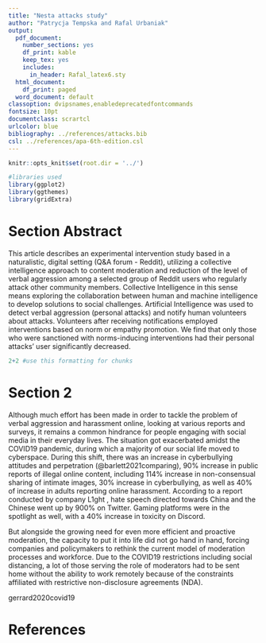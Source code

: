 ```yaml
---
title: "Nesta attacks study"
author: "Patrycja Tempska and Rafal Urbaniak"
output:
  pdf_document:
    number_sections: yes
    df_print: kable
    keep_tex: yes
    includes:
      in_header: Rafal_latex6.sty
  html_document:
    df_print: paged
  word_document: default
classoption: dvipsnames,enabledeprecatedfontcommands
fontsize: 10pt
documentclass: scrartcl
urlcolor: blue
bibliography: ../references/attacks.bib
csl: ../references/apa-6th-edition.csl
---
```


```r
knitr::opts_knit$set(root.dir = '../')

#libraries used
library(ggplot2)
library(ggthemes)
library(gridExtra)

```



\tableofcontents

# Section Abstract
This article describes an experimental intervention study based in a naturalistic, digital setting (Q&A forum - Reddit), utilizing a collective intelligence approach to content moderation and reduction of the level of verbal aggression among a selected group of Reddit users who regularly attack other community members. Collective Intelligence in this sense means exploring the collaboration between human and machine intelligence to develop solutions to social challenges. Artificial Intelligence was used to detect verbal aggression (personal attacks) and notify human volunteers about attacks. Volunteers after receiving notifications employed interventions based on norm or empathy promotion. We find that only those who were sanctioned with norms-inducing interventions had their personal attacks' user significantly decreased. 

\vspace{1mm}
\footnotesize
```r
2+2 #use this formatting for chunks
```
\normalsize


# Section 2
Although much effort has been made in order to tackle the problem of verbal aggression and harassment online, looking at various reports and surveys, it remains a common hindrance for people engaging with social media in their everyday lives. The situation got exacerbated amidst the COVID19 pandemic, during which a majority of our social life moved to cyberspace. During this shift, there was an increase in cyberbullying attitudes and perpetration (@barlett2021comparing), 90% increase in public reports of illegal online content\footnote{\href {https://www.aspistrategist.org.au/australias-esafety-commissioner-targets-abuse-online-as-covid-19-supercharges-cyberbullying/}{https://www.aspistrategist.org.au/australias-esafety-commissioner-targets-abuse-online-as-covid-19-supercharges-cyberbullying/}}, including 114% increase in non-consensual sharing of intimate images, 30% increase in cyberbullying, as well as 40% of increase in adults reporting online harassment. According to a report conducted by company L1ght \footnote{\href {https://l1ght.com/Toxicity_during_coronavirus_Report-L1ght.pdf}{https://l1ght.com/Toxicity_during_coronavirus_Report-L1ght.pdf}}, hate speech directed towards China and the Chinese went up by 900% on Twitter. Gaming platforms were in the spotlight as well, with a 40% increase in toxicity on Discord. 

But alongside the growing need for even more efficient and proactive moderation, the capacity to put it into life did not go hand in hand, forcing companies and policymakers to rethink the current model of moderation processes and workforce. Due to the COVID19 restrictions including social distancing, a lot of those serving the role of moderators had to be sent home\footnote{\href {https://qz.com/india/1976450/facebook-covid-19-lockdowns-hurt-content-moderation-algorithms/}{https://qz.com/india/1976450/facebook-covid-19-lockdowns-hurt-content-moderation-algorithms/}} without the ability to work remotely because of the constraints affiliated with restrictive non-disclosure agreements (NDA). 




gerrard2020covid19



#  References {-}

\vspace{-3mm}





